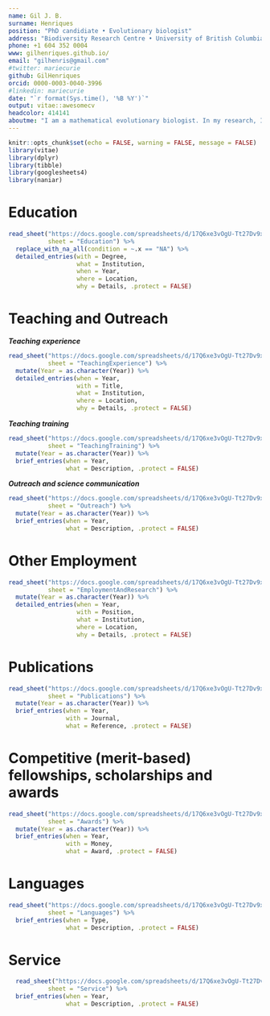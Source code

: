 ```yaml
---
name: Gil J. B.
surname: Henriques
position: "PhD candidiate • Evolutionary biologist"
address: "Biodiversity Research Centre • University of British Columbia, Vancouver"
phone: +1 604 352 0004
www: gilhenriques.github.io/
email: "gilhenris@gmail.com"
#twitter: mariecurie
github: GilHenriques
orcid: 0000-0003-0040-3996
#linkedin: mariecurie
date: "`r format(Sys.time(), '%B %Y')`"
output: vitae::awesomecv
headcolor: 414141
aboutme: "I am a mathematical evolutionary biologist. In my research, I use analytical and numerical modeling, computer simulations, and data analysis. I am proficient in the **R** programming language and familiar with **Mathematica**, **Matlab**, and **C++**. Some of my interests include: evolutionary game theory, science communication and teaching, and data visualization."
---
```


```r
knitr::opts_chunk$set(echo = FALSE, warning = FALSE, message = FALSE)
library(vitae)
library(dplyr)
library(tibble)
library(googlesheets4)
library(naniar)
```

# Education
```r
read_sheet("https://docs.google.com/spreadsheets/d/17Q6xe3vOgU-Tt27Dv9xYBss2BLTEDe5HPXOGbpkRSjI/edit#gid=0",
           sheet = "Education") %>%
  replace_with_na_all(condition = ~.x == "NA") %>%
  detailed_entries(with = Degree, 
                   what = Institution, 
                   when = Year, 
                   where = Location, 
                   why = Details, .protect = FALSE)
```

# Teaching and Outreach
***Teaching experience***
```r
read_sheet("https://docs.google.com/spreadsheets/d/17Q6xe3vOgU-Tt27Dv9xYBss2BLTEDe5HPXOGbpkRSjI/edit#gid=0",
           sheet = "TeachingExperience") %>%
  mutate(Year = as.character(Year)) %>% 
  detailed_entries(when = Year, 
                   with = Title, 
                   what = Institution, 
                   where = Location, 
                   why = Details, .protect = FALSE)
```

***Teaching training***
```r
read_sheet("https://docs.google.com/spreadsheets/d/17Q6xe3vOgU-Tt27Dv9xYBss2BLTEDe5HPXOGbpkRSjI/edit#gid=0",
           sheet = "TeachingTraining") %>%
  mutate(Year = as.character(Year)) %>% 
  brief_entries(when = Year,  
                what = Description, .protect = FALSE)
```

***Outreach and science communication***
```r
read_sheet("https://docs.google.com/spreadsheets/d/17Q6xe3vOgU-Tt27Dv9xYBss2BLTEDe5HPXOGbpkRSjI/edit#gid=0",
           sheet = "Outreach") %>%
  mutate(Year = as.character(Year)) %>% 
  brief_entries(when = Year,  
                what = Description, .protect = FALSE)
```

\pagebreak

# Other Employment
```r
read_sheet("https://docs.google.com/spreadsheets/d/17Q6xe3vOgU-Tt27Dv9xYBss2BLTEDe5HPXOGbpkRSjI/edit#gid=0",
           sheet = "EmploymentAndResearch") %>%
  mutate(Year = as.character(Year)) %>% 
  detailed_entries(when = Year, 
                   with = Position, 
                   what = Institution, 
                   where = Location, 
                   why = Details, .protect = FALSE)
```

# Publications
```r
read_sheet("https://docs.google.com/spreadsheets/d/17Q6xe3vOgU-Tt27Dv9xYBss2BLTEDe5HPXOGbpkRSjI/edit#gid=0",
           sheet = "Publications") %>%
  mutate(Year = as.character(Year)) %>% 
  brief_entries(when = Year, 
                with = Journal, 
                what = Reference, .protect = FALSE)
```

# Competitive (merit-based) fellowships, scholarships and awards
```r
read_sheet("https://docs.google.com/spreadsheets/d/17Q6xe3vOgU-Tt27Dv9xYBss2BLTEDe5HPXOGbpkRSjI/edit#gid=0",
           sheet = "Awards") %>%
  mutate(Year = as.character(Year)) %>% 
  brief_entries(when = Year, 
                with = Money, 
                what = Award, .protect = FALSE)
```

# Languages
```r
read_sheet("https://docs.google.com/spreadsheets/d/17Q6xe3vOgU-Tt27Dv9xYBss2BLTEDe5HPXOGbpkRSjI/edit#gid=0",
           sheet = "Languages") %>%
  brief_entries(when = Type, 
                what = Description, .protect = FALSE)
```

# Service
```r
  read_sheet("https://docs.google.com/spreadsheets/d/17Q6xe3vOgU-Tt27Dv9xYBss2BLTEDe5HPXOGbpkRSjI/edit#gid=0",
           sheet = "Service") %>%
  brief_entries(when = Year, 
                what = Description, .protect = FALSE)
```
